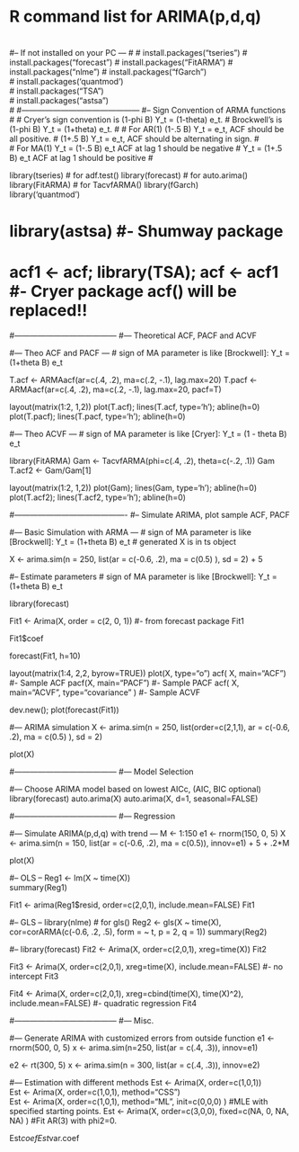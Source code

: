 #
#
#  R command list for ARIMA(p,d,q)
#
#
###############################################


#-- If not installed on your PC ---
#
#  install.packages("tseries")
#  install.packages("forecast")
#  install.packages("FitARMA")
#  install.packages("nlme")
#  install.packages("fGarch")  
#  install.packages('quantmod')  
#  install.packages("TSA")  
#  install.packages("astsa")  
#
#---------------------------------------------
#-- Sign Convention of ARMA functions
#
#  Cryer's sign convention is (1-phi B) Y_t = (1-theta) e_t.
#  Brockwell's             is (1-phi B) Y_t = (1+theta) e_t.
#
#  For AR(1) (1-.5 B) Y_t = e_t,             ACF should be all positive.
#            (1+.5 B) Y_t = e_t,             ACF should be alternating in sign.
#                                                                            
#  For MA(1)          Y_t = (1-.5 B) e_t     ACF at lag 1 should be negative 
#                     Y_t = (1+.5 B) e_t     ACF at lag 1 should be positive
#






library(tseries)    # for adf.test()
library(forecast)   # for auto.arima()
library(FitARMA)    # for TacvfARMA()
library(fGarch)   
library('quantmod')


#  library(astsa)    #-  Shumway package
#  acf1 <- acf; library(TSA); acf <- acf1    #-  Cryer package acf() will be replaced!!





#---------------------------------------
#--- Theoretical ACF, PACF and ACVF


  #--- Theo ACF and PACF ---
  # sign of MA parameter is like [Brockwell]:  Y_t = (1+theta B) e_t   

  T.acf  <- ARMAacf(ar=c(.4, .2), ma=c(.2, -.1), lag.max=20)
  T.pacf <- ARMAacf(ar=c(.4, .2), ma=c(.2, -.1), lag.max=20, pacf=T)

  layout(matrix(1:2, 1,2))
  plot(T.acf);  lines(T.acf,  type='h');  abline(h=0)
  plot(T.pacf); lines(T.pacf, type='h');  abline(h=0)



  #--- Theo ACVF ---
  # sign of MA parameter is like [Cryer]:  Y_t = (1 - theta B) e_t

  library(FitARMA)
  Gam <- TacvfARMA(phi=c(.4, .2), theta=c(-.2, .1))
  Gam
  T.acf2 <- Gam/Gam[1]

  layout(matrix(1:2, 1,2))
  plot(Gam); lines(Gam, type='h'); abline(h=0)
  plot(T.acf2);  lines(T.acf2,  type='h');  abline(h=0)










#-------------------------------------------
#-- Simulate ARIMA, plot sample ACF, PACF


  #--- Basic Simulation with ARMA ---
  # sign of MA parameter is like [Brockwell]:  Y_t = (1+theta B) e_t
  # generated X is in ts object
  
  X  <- arima.sim(n = 250, list(ar = c(-0.6, .2), ma = c(0.5) ), sd = 2) + 5  



  #-- Estimate parameters
  # sign of MA parameter is like [Brockwell]:  Y_t = (1+theta B) e_t

  library(forecast)

  Fit1 <- Arima(X, order = c(2, 0, 1))         #- from forecast package
  Fit1

  Fit1$coef

  forecast(Fit1, h=10)


  layout(matrix(1:4, 2,2, byrow=TRUE))
  plot(X, type="o")
  acf( X, main="ACF")                         #- Sample ACF 
  pacf(X, main="PACF")                        #- Sample PACF 
  acf( X, main="ACVF", type="covariance" )    #- Sample ACVF

  dev.new(); plot(forecast(Fit1))



  #--- ARIMA simulation
  X  <- arima.sim(n = 250, list(order=c(2,1,1), ar = c(-0.6, .2), ma = c(0.5) ), sd = 2) 

  plot(X)







#---------------------------------------
#--- Model Selection

  #--- Choose ARIMA model based on lowest AICc,  (AIC, BIC optional)
  library(forecast)
  auto.arima(X)
  auto.arima(X, d=1, seasonal=FALSE)









#---------------------------------------
#--- Regression 


  #--- Simulate ARIMA(p,d,q) with trend ---
  M  <- 1:150
  e1 <- rnorm(150, 0, 5) 
  X  <- arima.sim(n = 150, list(ar = c(-0.6, .2), ma = c(0.5)), innov=e1) + 5 + .2*M

  plot(X)

  #-- OLS --
  Reg1 <- lm(X ~ time(X))  
  summary(Reg1)

  Fit1 <- arima(Reg1$resid, order=c(2,0,1), include.mean=FALSE)
  Fit1

  #-- GLS --
  library(nlme)     # for gls()
  Reg2 <- gls(X ~ time(X),  cor=corARMA(c(-0.6, .2, .5), form = ~ t, p = 2, q = 1))
  summary(Reg2)


  #-- 
  library(forecast)
  Fit2 <- Arima(X, order=c(2,0,1), xreg=time(X)) 
  Fit2

  Fit3 <- Arima(X, order=c(2,0,1), xreg=time(X), include.mean=FALSE)    #- no intercept
  Fit3

  Fit4 <- Arima(X, order=c(2,0,1), xreg=cbind(time(X), time(X)^2), include.mean=FALSE) #- quadratic regression
  Fit4











#---------------------------------------
#--- Misc.


  #--- Generate ARIMA with customized errors from outside function
  e1 <- rnorm(500, 0, 5)
  x  <- arima.sim(n=250, list(ar = c(.4, .3)), innov=e1)

  e2 <- rt(300, 5)
  x  <- arima.sim(n = 300, list(ar = c(.4, .3)), innov=e2)




  #--- Estimation with different methods
  Est  <- Arima(X, order=c(1,0,1))  
  Est  <- Arima(X, order=c(1,0,1), method="CSS")  
  Est  <- Arima(X, order=c(1,0,1), method="ML", init=c(0,0,0) )    #MLE with specified starting points.
  Est  <- Arima(X, order=c(3,0,0), fixed=c(NA, 0, NA, NA) )        #Fit AR(3) with phi2=0.

  Est$coef
  Est$var.coef



